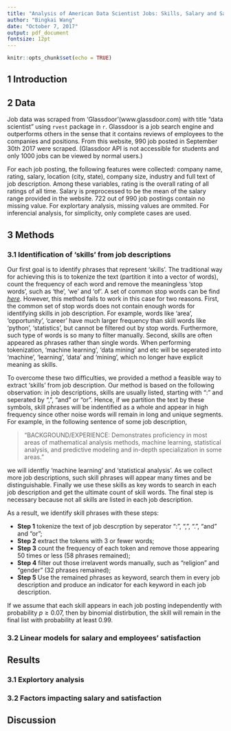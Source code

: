 ```yaml
---
title: "Analysis of American Data Scientist Jobs: Skills, Salary and Satisfaction"
author: "Bingkai Wang"
date: "October 7, 2017"
output: pdf_document
fontsize: 12pt
---
```


```r
knitr::opts_chunk$set(echo = TRUE)
```

## 1 Introduction

## 2 Data

Job data was scraped from 'Glassdoor'(www.glassdoor.com) with title "data scientist" using `rvest` package in `r`. Glassdoor is a job search engine and outperforms others in the sense that it contains reviews of employees to the companies and positions. From this website, 990 job posted in September 30th 2017 were scraped. (Glassdoor API is not accessible for students and only 1000 jobs can be viewed by normal users.)

For each job posting, the following features were collected: company name, rating, salary, location (city, state), company size, industry and full text of job description. Among these variables, rating is the overall rating of all ratings of all time. Salary is preprocessed to be the mean of the salary range provided in the website. 722 out of 990 job postings contain no missing value. For explortary analysis, missing values are ommited. For inferencial analysis, for simplicity, only complete cases are used. 

## 3 Methods

### 3.1 Identification of 'skills' from job descriptions

Our first goal is to identify phrases that represent 'skills'. The traditional way for achieving this is to tokenize the text (partition it into a vector of words), count the frequency of each word and remove the meaningless 'stop words', such as 'the', 'we' and 'of'. A set of common stop words can be find [_here_](http://xpo6.com/list-of-english-stop-words/). However, this method fails to work in this case for two reasons. First, the common set of stop words does not contain enough words for identifying skills in job description. For example, words like 'area', 'opportunity', 'career' have much larger frequency than skill words like 'python', 'statistics', but cannot be filtered out by stop words. Furthermore, such type of words is so many to filter manually. Second, skills are often appeared as phrases rather than single words. When performing tokenization, 'machine learning', 'data mining' and etc will be seperated into 'machine', 'learning', 'data' and 'mining', which no longer have explicit meaning as skills.

To overcome these two difficulties, we provided a method a feasible way to extract 'skills' from job description. Our method is based on the following observation: in job descriptions, skills are usually listed, starting with ":" and seperated by ",", "and" or "or". Hence, if we partition the text by these symbols, skill phrases will be indentified as a whole and appear in high frequency since other noise words will remain in long and unique segments. For example, in the following sentence of some job description, 

> "BACKGROUND/EXPERIENCE:
Demonstrates proficiency in most areas of mathematical analysis methods, machine learning, statistical analysis, and predictive modeling and in-depth specialization in some areas." 

we will identfiy 'machine learning' and 'statistical analysis'. As we collect more job descriptions, such skill phrases will appear many times and be distinguishable. Finally we use these skills as key words to search in each job description and get the ultimate count of skill words. The final step is necessary because not all skills are listed in each job description.

As a result, we identify skill phrases with these steps:

* __Step 1__  tokenize the text of job descrption by seperator ":", ",", ".", "and" and "or";
* __Step 2__  extract the tokens with 3 or fewer words;
* __Step 3__  count the frequency of each token and remove those appearing 50 times or less (58 phrases remained);
* __Step 4__  filter out those irrelavent words manually, such as "religion" and "gender" (32 phrases remained);
* __Step 5__  Use the remained phrases as keyword, search them in every job description and produce an indicator for each keyword in each job description.

If we assume that each skill appears in each job posting independently with probability $p \ge 0.07$, then by binomial distirbution, the skill will remain in the final list with probability at least $0.99$. 

### 3.2 Linear models for salary and employees' satisfaction

## Results

### 3.1 Explortory analysis

### 3.2 Factors impacting salary and satisfaction

## Discussion
